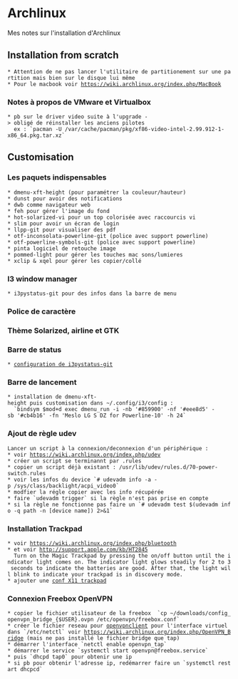 = Archlinux =

Mes notes sur l'installation d'Archlinux
 

== Installation from scratch ==
 * Attention de ne pas lancer l'utilitaire de partitionement sur une partition mais bien sur le disque lui même
 * Pour le macbook voir https://wiki.archlinux.org/index.php/MacBook
=== Notes à propos de VMware et Virtualbox ===
 * pb sur le driver video suite à l'upgrade -> obligé de réinstaller les anciens pilotes
   ex : `pacman -U /var/cache/pacman/pkg/xf86-video-intel-2.99.912-1-x86_64.pkg.tar.xz`
== Customisation ==
=== Les paquets indispensables ===
 * dmenu-xft-height (pour paramétrer la couleuur/hauteur)
 * dunst pour avoir des notifications
 * dwb comme navigateur web
 * feh pour gérer l'image du fond
 * hot-solarized-vi pour un top colorisée avec raccourcis vi
 * slim pour avoir un écran de login
 * llpp-git pour visualiser des pdf
 * otf-inconsolata-powerline-git (police avec support powerline)
 * otf-powerline-symbols-git (police avec support powerline)
 * pinta logiciel de retouche image
 * pommed-light pour gérer les touches mac sons/lumieres
 * xclip & xqel pour gérer les copier/collé
=== I3 window manager ===
 * i3pystatus-git pour des infos dans la barre de menu
=== Police de caractère ===
=== Thème Solarized, airline et GTK ===
=== Barre de status ===
 * [[configuration de i3pystatus-git]]  
=== Barre de lancement ===
 * installation de dmenu-xft-height puis customisation dans ~/.config/i3/config :
   `bindsym $mod+d exec dmenu_run -i -nb '#859900' -nf '#eee8d5' -sb '#cb4b16' -fn 'Meslo LG S DZ for Powerline-10' -h 24`
=== Ajout de règle udev ===
 Lancer un script à la connexion/deconnexion d'un périphérique :
 * voir https://wiki.archlinux.org/index.php/udev
 * créer un script se terminannt par .rules
 * copier un script déjà existant : /usr/lib/udev/rules.d/70-power-switch.rules
 * voir les infos du device `# udevadm info -a -p /sys/class/backlight/acpi_video0`
 * modfier la régle copier avec les info récupérée
 * faire `udevadm trigger` si la règle n'est pas prise en compte
 * si la règle ne fonctionne pas faire un `# udevadm test $(udevadm info -q path -n [device name]) 2>&1`
=== Installation Trackpad ===
 * voir https://wiki.archlinux.org/index.php/bluetooth
 * et voir http://support.apple.com/kb/HT2845
   Turn on the Magic Trackpad by pressing the on/off button until the indicator light comes on. The indicator light glows steadily for 2 to 3 seconds to indicate the batteries are good. After that, the light will blink to indicate your trackpad is in discovery mode.
 * ajouter une [[conf X11 trackpad]]
=== Connexion Freebox OpenVPN ===
 * copier le fichier utilisateur de la freebox  `cp ~/downloads/config_openvpn_bridge_{$USER}.ovpn /etc/openvpn/freebox.conf`
 * créer le fichier reseau pour [[openvpnclient]] pour l'interface virtuel dans `/etc/netctl` voir https://wiki.archlinux.org/index.php/OpenVPN_Bridge (mais ne pas installé le fichier bridge que tap)
 * démarrer l'interface `netctl enable openvpn_tap`
 * démarrer le service `systemctl start openvpn@freebox.service`
 * puis `dhcpd tap0` pour obtenir une ip
 * si pb pour obtenir l'adresse ip, redémarrer faire un `systemctl restart dhcpcd`
